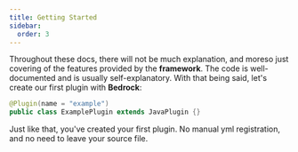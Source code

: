 ```yaml
---
title: Getting Started
sidebar:
  order: 3
---
```


Throughout these docs, there will not be much explanation, and moreso just covering of the features
provided by the **framework**. The code is well-documented and is usually self-explanatory. With
that being said, let's create our first plugin with **Bedrock**:

```java
@Plugin(name = "example")
public class ExamplePlugin extends JavaPlugin {}
```

Just like that, you've created your first plugin. No manual yml registration, and no need to leave your source file.

